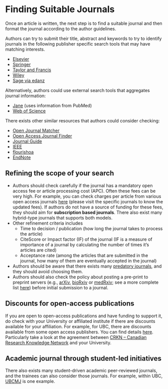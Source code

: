 # Finding Suitable Journals

Once an article is written, the next step is to find a suitable journal and then format the journal according to the author guidelines. 

Authors can try to submit their title, abstract and keywords to try to identify journals in the following publisher specific search tools that may have matching interests. 

- [Elsevier](https://journalfinder.elsevier.com/)
- [Springer](https://journalsuggester.springer.com/)
- [Taylor and Francis](https://authorservices.taylorandfrancis.com/publishing-your-research/choosing-a-journal/journal-suggester/)
- [Wiley](https://journalfinder.wiley.com/search?type=match)
- [Sage via edanz](https://www.edanz.com/journal-selector)

Alternatively, authors could use external search tools that aggregates journal information:

- [Jane](https://jane.biosemantics.org/) (uses information from PubMed)
- [Web of Science](https://mjl.clarivate.com/home)

There exists other similar resources that authors could consider checking:

- [Open Journal Matcher](https://ojm.ocert.at/)
- [Open Access Journal Finder](https://www.enago.com/researcher-hub/journal-finder.htm)
- [Journal Guide](https://www.journalguide.com/)
- [IEEE](https://publication-recommender.ieee.org/home)
- [flourishoa](http://flourishoa.org/)
- [EndNote](https://endnote.com/product-details/manuscript-matcher/)


## Refining the scope of your search {-}

- Authors should check carefully if the journal has a mandatory open access fee or article processing cost (APC). Often these fees can be very high. For example, you can check charges per article from various open access journals [here](https://openwetware.org/wiki/Publication_fees) (please visit the specific journals to know the updated fees). If authors do not have a source of funding for these fees, they should aim for **subscription based journals**. There also exist many hybrid-type journals that supports both models.
- Other refinement criteria includes
  - Time to decision / publication (how long the journal takes to process the article)
  - CiteScore or Impact factor (IF) of the journal (IF is a measure of importance of a journal by calculating the number of times it's articles are cited)
  - Acceptance rate (among the articles that are submitted in the journal, how many of them are eventually accepted in the journal)
- Authors should be aware that there exists many [predatory journals](https://en.wikipedia.org/wiki/Predatory_publishing), and they should avoid choosing them. 
- Authors should also check the policy about posting a pre-print to preprint servers (e.g., [arXiv](https://arxiv.org/), [bioRxiv](https://www.biorxiv.org/) or [medRxiv](https://www.medrxiv.org/); see a more complete list [here](https://en.wikipedia.org/wiki/List_of_preprint_repositories)) before initial submission to a journal.

## Discounts for open-access publications {-}

If you are open to open-access publications and have funding to support it, do check with your University or affiliated institute if there are discounts available for your affiliation. For example, for UBC, there are discounts available from some open access publishers. You can find details [here](https://scholcomm.ubc.ca/open-access-publisher-discounts/). Particularly take a look at the agreement between [CRKN – Canadian Research Knowledge Network](https://www.crkn-rcdr.ca/en/open-access-publishing) and your University. 


## Academic journal through student-led initiatives {-}

There also exists many student-driven academic peer-reviewed journals, and the trainees can also consider those journals. For example, within UBC, [UBCMJ](https://ubcmj.med.ubc.ca/) is one example.
